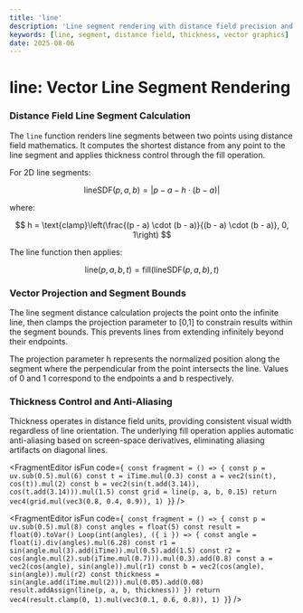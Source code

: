 ```yaml
---
title: 'line'
description: 'Line segment rendering with distance field precision and thickness control'
keywords: [line, segment, distance field, thickness, vector graphics]
date: 2025-08-06
---
```



# line: Vector Line Segment Rendering

### Distance Field Line Segment Calculation

The `line` function renders line segments between two points using distance field mathematics. It computes the shortest distance from any point to the line segment and applies thickness control through the fill operation.

For 2D line segments:

$$
\text{lineSDF}(p, a, b) = \left| p - a - h \cdot (b - a) \right|
$$

where:

$$
h = \text{clamp}\left(\frac{(p - a) \cdot (b - a)}{(b - a) \cdot (b - a)}, 0, 1\right)
$$

The line function then applies:

$$
\text{line}(p, a, b, t) = \text{fill}(\text{lineSDF}(p, a, b), t)
$$

### Vector Projection and Segment Bounds

The line segment distance calculation projects the point onto the infinite line, then clamps the projection parameter to [0,1] to constrain results within the segment bounds. This prevents lines from extending infinitely beyond their endpoints.

The projection parameter h represents the normalized position along the segment where the perpendicular from the point intersects the line. Values of 0 and 1 correspond to the endpoints a and b respectively.

### Thickness Control and Anti-Aliasing

Thickness operates in distance field units, providing consistent visual width regardless of line orientation. The underlying fill operation applies automatic anti-aliasing based on screen-space derivatives, eliminating aliasing artifacts on diagonal lines.

<FragmentEditor
        isFun
        code={`
const fragment = () => {
        const p = uv.sub(0.5).mul(6)
        const t = iTime.mul(0.3)
        const a = vec2(sin(t), cos(t)).mul(2)
        const b = vec2(sin(t.add(3.14)), cos(t.add(3.14))).mul(1.5)
        const grid = line(p, a, b, 0.15)
        return vec4(grid.mul(vec3(0.8, 0.4, 0.9)), 1)
}`}
/>

<FragmentEditor
        isFun
        code={`
const fragment = () => {
        const p = uv.sub(0.5).mul(8)
        const angles = float(5)
        const result = float(0).toVar()
        Loop(int(angles), ({ i }) => {
                const angle = float(i).div(angles).mul(6.28)
                const r1 = sin(angle.mul(3).add(iTime)).mul(0.5).add(1.5)
                const r2 = cos(angle.mul(2).sub(iTime.mul(0.7))).mul(0.3).add(0.8)
                const a = vec2(cos(angle), sin(angle)).mul(r1)
                const b = vec2(cos(angle), sin(angle)).mul(r2)
                const thickness = sin(angle.add(iTime.mul(2))).mul(0.05).add(0.08)
                result.addAssign(line(p, a, b, thickness))
        })
        return vec4(result.clamp(0, 1).mul(vec3(0.1, 0.6, 0.8)), 1)
}`}
/>